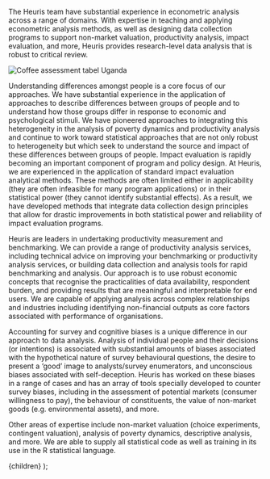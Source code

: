 

The Heuris team have substantial experience in econometric analysis across a range of domains. With expertise in teaching and applying econometric analysis methods, as well as designing data collection programs to support non-market valuation, productivity analysis, impact evaluation, and more, Heuris provides research-level data analysis that is robust to critical review.

![Coffee assessment tabel Uganda](/services/PIH-lecture-photo.png)

Understanding differences amongst people is a core focus of our approaches. We have substantial experience in the application of approaches to describe differences between groups of people and to understand how those groups differ in response to economic and psychological stimuli. We have pioneered approaches to integrating this heterogeneity in the analysis of poverty dynamics and productivity analysis and continue to work toward statistical approaches that are not only robust to heterogeneity but which seek to understand the source and impact of these differences between groups of people.
Impact evaluation is rapidly becoming an important component of program and policy design. At Heuris, we are experienced in the application of standard impact evaluation analytical methods. These methods are often limited either in applicability (they are often infeasible for many program applications) or in their statistical power (they cannot identify substantial effects). As a result, we have developed methods that integrate data collection design principles that allow for drastic improvements in both statistical power and reliability of impact evaluation programs.

Heuris are leaders in undertaking productivity measurement and benchmarking. We can provide a range of productivity analysis services, including technical advice on improving your benchmarking or productivity analysis services, or building data collection and analysis tools for rapid benchmarking and analysis. Our approach is to use robust economic concepts that recognise the practicalities of data availability, respondent burden, and providing results that are meaningful and interpretable for end users. We are capable of applying analysis across complex relationships and industries including identifying non-financial outputs as core factors associated with performance of organisations.

Accounting for survey and cognitive biases is a unique difference in our approach to data analysis. Analysis of individual people and their decisions (or intentions) is associated with substantial amounts of biases associated with the hypothetical nature of survey behavioural questions, the desire to present a ‘good’ image to analysts/survey enumerators, and unconscious biases associated with self-deception. Heuris has worked on these biases in a range of cases and has an array of tools specially developed to counter survey biases, including in the assessment of potential markets (consumer willingness to pay), the behaviour of constituents, the value of non-market goods (e.g. environmental assets), and more.

Other areas of expertise include non-market valuation (choice experiments, contingent valuation), analysis of poverty dynamics, descriptive analysis, and more. We are able to supply all statistical code as well as training in its use in the R statistical language.

  <BlogLayout title={title} summary={summary} subtitle={subtitle}>
    {children}
  </BlogLayout>
);

